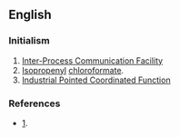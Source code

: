 ==English==

===Initialism===
{{rfc-header|lang=en|Initialism}}
{{head|en|initialism}}

# [[Inter-Process Communication Facility]]
# [[isopropenyl|Isopropenyl]] [[chloroformate]].
# [[Industrial Pointed Coordinated Function]]

===References===
* [http://www.embedded.com/columns/technicalinsights/175007215?_requestid=6085].